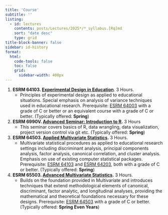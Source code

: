 ```yaml
---
title: 'Course'
subtitle: ''
listing:
  - id: lectures
    contents: posts/Lectures/2025*/*_syllabus.[Rq]md
    sort: "date desc"
    type: grid
title-block-banner: false
sidebar: id-history
format: 
  html:
    code-tools: false
    toc: false
    grid:
      sidebar-width: 400px
---
```


::: {#lectures}
:::

::: nice-paragraph
1.  **ESRM 64103. [Experimental Design in Education](posts/Lectures/2025-01-13-Experiment-Design/ESRM64103_syllabus.qmd)**. 3 Hours.
    -   Principles of experimental design as applied to educational situations. Special emphasis on analysis of variance techniques used in educational research. Prerequisite: [ESRM 64003](https://catalog.uark.edu/search/?P=ESRM%2064003 "ESRM 64003") with a grade of C or better or an equivalent course with a grade of C or better. (Typically offered: **Spring**)
2.  **ESRM 6990V. [Advanced Seminar: Introduction to R](posts/Lectures/2025-01-13-Adv-Seminar-Intro-to-R/ESRM6990V_syllabus.qmd).** 3 Hours
    -   This seminar covers basics of R, data wrangling, data visualization, project version control via git etc. (Typically offered: **Spring**)
3.  **ESRM 64503. [Applied Multivariate Statistics](posts/Lectures/2024-07-21-applied-multivariate-statistics-esrm64503/ESRM64503_syllabus.qmd).** 3 Hours.
    -   Multivariate statistical procedures as applied to educational research settings including discriminant analysis, principal components analysis, factor analysis, canonical correlation, and cluster analysis. Emphasis on use of existing computer statistical packages. Prerequisite: [ESRM 64103](https://catalog.uark.edu/search/?P=ESRM%2064103 "ESRM 64103") and [ESRM 64203](https://catalog.uark.edu/search/?P=ESRM%2064203 "ESRM 64203"), both with a grade of C or better. (Typically offered: **Spring**)
4.  **ESRM 65503. [Advanced Multivariate Statistics](posts/Lectures/2024-01-12-syllabus-adv-multivariate-esrm-6553/ESRM6554_syllabus.qmd).** 3 Hours.
    -   Builds on the foundation provided in Multivariate and introduces techniques that extend methodological elements of canonical, discriminant, factor analytic, and longitudinal analyses, providing the mathematical and theoretical foundations necessary for these designs. Prerequisite: [ESRM 64503](https://catalog.uark.edu/search/?P=ESRM%2064503 "ESRM 64503") with a grade of C or better. (Typically offered: **Spring Even Years**)
:::
